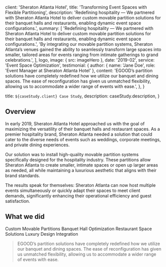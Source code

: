 
  client: 'Sheraton Atlanta Hotel',
  title: 'Transforming Event Spaces with Flexible Partitioning',
  description:
    'Redefining hospitality — We partnered with Sheraton Atlanta Hotel to deliver custom movable partition solutions for their banquet halls and restaurants, enabling dynamic event space configurations.',
  summary: [
    'Redefining hospitality — We partnered with Sheraton Atlanta Hotel to deliver custom movable partition solutions for their banquet halls and restaurants, enabling dynamic event space configurations.',
    'By integrating our movable partition systems, Sheraton Atlanta’s venues gained the ability to seamlessly transform large spaces into smaller, tailored areas for events ranging from intimate gatherings to grand celebrations.',
  ],
  logo,
  image: { src: imageHero },
  date: '2019-02',
  service: 'Event Space Optimization',
  testimonial: {
    author: { name: 'Jane Doe', role: 'Event Manager at Sheraton Atlanta Hotel' },
    content:
      'EGOOD’s partition solutions have completely redefined how we utilize our banquet and dining spaces. The ease of reconfiguration has given us unmatched flexibility, allowing us to accommodate a wider range of events with ease.',
  },
}

  title: `${caseStudy.client} Case Study`,
  description: caseStudy.description,
}

## Overview

In early 2019, Sheraton Atlanta Hotel approached us with the goal of maximizing the versatility of their banquet halls and restaurant spaces. As a premier hospitality brand, Sheraton Atlanta needed a solution that could cater to the diverse needs of events such as weddings, corporate meetings, and private dining experiences.

Our solution was to install high-quality movable partition systems specifically designed for the hospitality industry. These partitions allow Sheraton Atlanta to create smaller, intimate spaces or open up larger areas as needed, all while maintaining a luxurious aesthetic that aligns with their brand standards.

The results speak for themselves: Sheraton Atlanta can now host multiple events simultaneously or quickly adapt their spaces to meet client demands, significantly enhancing their operational efficiency and guest satisfaction.

## What we did

<TagList>
  <TagListItem>Custom Movable Partitions</TagListItem>
  <TagListItem>Banquet Hall Optimization</TagListItem>
  <TagListItem>Restaurant Space Solutions</TagListItem>
  <TagListItem>Luxury Design Integration</TagListItem>
</TagList>


<Blockquote
  author={{ name: 'Emily Selman', role: 'Head of Engineering at Unseal' }}
  image={{ src: imageEmilySelman }}
>
  EGOOD’s partition solutions have completely redefined how we utilize our banquet
  and dining spaces. The ease of reconfiguration has given us unmatched flexibility,
  allowing us to accommodate a wider range of events with ease.
</Blockquote>

<StatList>
  <StatListItem value="40%" label="Increase in booking capacity" />
  <StatListItem value="50+" label="Events hosted monthly" />
  <StatListItem value="10+" label="Partition configurations available" />
  <StatListItem value="100%" label="Client satisfaction rate" />
</StatList>